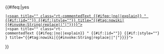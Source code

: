 {{#ifeq:{{yesno-no|{{{link}}}}}|yes
 |[[{{{1}}}|<span title="{{{2}}}" class="rt-commentedText {{#ifeq:{{yesno-yes|{{{dotted}}}}}|no||explain}} {{{class|}}}" {{#if:{{{id|}}}|id="{{{id}}}"}} {{#if:{{{style|}}}|style="{{{style}}}"}} title="{{#tag:nowiki|{{#invoke:String|replace|{{{2|}}}|"|&quot;}}}}">{{{1|}}}</span>]]
 |<span title="{{{2}}}" class="rt-commentedText {{#ifeq:{{yesno-yes|{{{dotted}}}}}|no||explain}} {{{class|}}}" {{#if:{{{id|}}}|id="{{{id}}}"}} {{#if:{{{style|}}}|style="{{{style}}}"}} title="{{#tag:nowiki|{{#invoke:String|replace|{{{2|}}}|"|&quot;}}}}">{{{1|}}}</span>
}}<noinclude>
{{Documentation|Template:Abbr/doc}}
</noinclude>